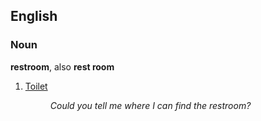 ==English==

===Noun===
'''restroom''', also '''rest room'''

# {{cattag2|euphemism|US}} [[toilet|Toilet]]
#: ''Could you tell me where I can find the restroom?''